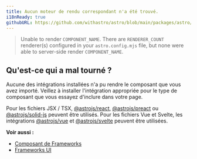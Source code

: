 ```yaml
---
title: Aucun moteur de rendu correspondant n'a été trouvé.
i18nReady: true
githubURL: https://github.com/withastro/astro/blob/main/packages/astro/src/core/errors/errors-data.ts
---
```


> Unable to render `COMPONENT_NAME`. There are `RENDERER_COUNT` renderer(s) configured in your `astro.config.mjs` file, but none were able to server-side render `COMPONENT_NAME`.

## Qu'est-ce qui a mal tourné ?
Aucune des intégrations installées n'a pu rendre le composant que vous avez importé. Veillez à installer l'intégration appropriée pour le type de composant que vous essayez d'inclure dans votre page.

Pour les fichiers JSX / TSX, [@astrojs/react](/fr/guides/integrations-guide/react/), [@astrojs/preact](/fr/guides/integrations-guide/preact/) ou [@astrojs/solid-js](/fr/guides/integrations-guide/solid-js/) peuvent être utilisés. Pour les fichiers Vue et Svelte, les intégrations [@astrojs/vue](/fr/guides/integrations-guide/vue/) et [@astrojs/svelte](/fr/guides/integrations-guide/svelte/) peuvent être utilisées.

**Voir aussi :**
-  [Composant de Frameworks](/fr/guides/framework-components/)
-  [Frameworks UI](/fr/guides/integrations-guide/#intégrations-officielles)
